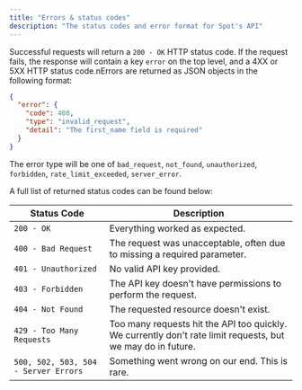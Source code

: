 ```yaml
---
title: "Errors & status codes"
description: "The status codes and error format for Spot's API"
---
```


Successful requests will return a `200 - OK` HTTP status code. If the request fails, the response will contain a key
`error` on the top level, and a 4XX or 5XX HTTP status code.nErrors are returned as JSON objects in the following
format:

```json
{
  "error": {
    "code": 400,
    "type": "invalid_request",
    "detail": "The first_name field is required"
  }
}
```
The error type will be one of `bad_request`, `not_found`, `unauthorized`, `forbidden`, `rate_limit_exceeded`, `server_error`.

A full list of returned status codes can be found below:

| Status Code                          | Description                                                                                                 |
|--------------------------------------|-------------------------------------------------------------------------------------------------------------|
| `200 - OK`                           | Everything worked as expected.                                                                              |
| `400 - Bad Request`                  | The request was unacceptable, often due to missing a required parameter.                                    |
| `401 - Unauthorized`                 | No valid API key provided.                                                                                  |
| `403 - Forbidden`                    | The API key doesn't have permissions to perform the request.                                                |
| `404 - Not Found`                    | The requested resource doesn't exist.                                                                       |
| `429 - Too Many Requests`            | Too many requests hit the API too quickly. We currently don't rate limit requests, but we may do in future. |
| `500, 502, 503, 504 - Server Errors` | Something went wrong on our end. This is rare.                                                              |
